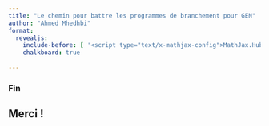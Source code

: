 ```yaml
---
title: "Le chemin pour battre les programmes de branchement pour GEN"
author: "Ahmed Mhedhbi"
format: 
  revealjs:
    include-before: [ '<script type="text/x-mathjax-config">MathJax.Hub.Config({tex2jax: {enableAssistiveMml: false}});</script>']
    chalkboard: true
    
---
```



### Fin
## Merci !